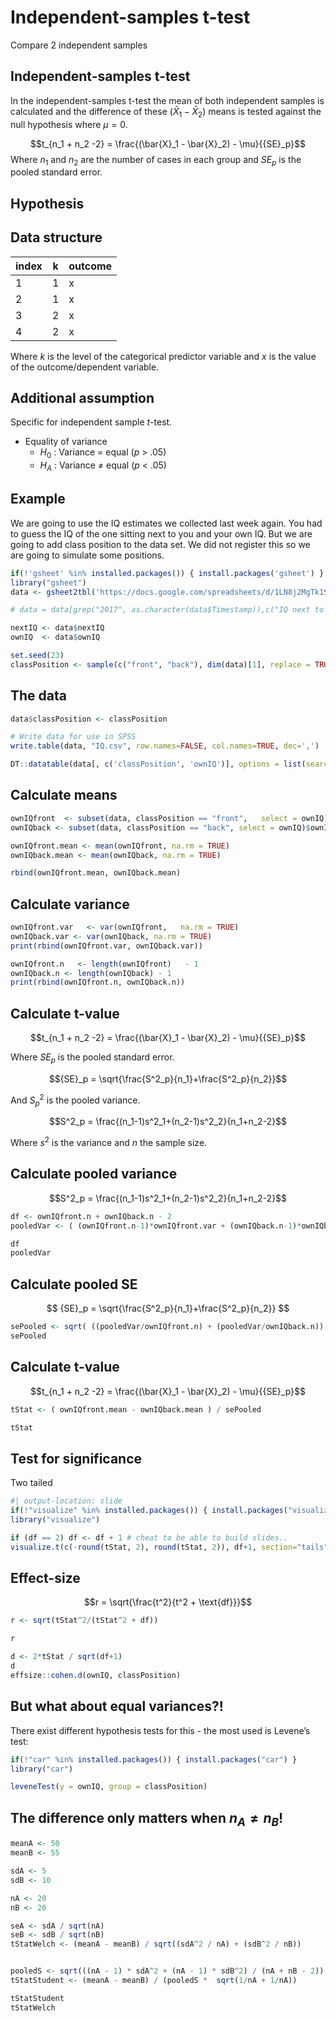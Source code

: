 # Independent-samples t-test

Compare 2 independent samples

## Independent-samples t-test

In the independent-samples t-test the mean of both independent samples is calculated and the difference of these $(\bar{X}_1 - \bar{X}_2)$ means is tested against the null hypothesis where $\mu = 0$.

$$t_{n_1 + n_2 -2} = \frac{(\bar{X}_1 - \bar{X}_2) - \mu}{{SE}_p}$$
Where $n_1$ and $n_2$ are the number of cases in each group and $SE_p$ is the pooled standard error.

## Hypothesis

\begin{aligned}
H_0 &: t = 0 = \mu_t \\
H_A &: t \neq 0 \\
H_A &: t > 0 \\
H_A &: t < 0 \\
\end{aligned}

## Data structure

index | k | outcome
------|----|--
1     | 1 | x
2     | 1 | x
3     | 2 | x
4     | 2 | x

Where $k$ is the level of the categorical predictor variable and $x$ is the value of the outcome/dependent variable.

## Additional assumption

Specific for independent sample $t$-test.

* Equality of variance
    * $H_0$ : Variance $=$ equal ($p$ > .05)
    * $H_A$ : Variance $\neq$ equal ($p$ < .05)

## Example

We are going to use the IQ estimates we collected last week again. You had to guess the IQ of the one sitting next to you and your own IQ. But we are going to add class position to the data set. We did not register this so we are going to simulate some positions.

```r
if(!'gsheet' %in% installed.packages()) { install.packages('gsheet') }
library("gsheet")
data <- gsheet2tbl('https://docs.google.com/spreadsheets/d/1LN8j2MgTk1Su-hZCbFjexiUKQx-LmbgGqlpN6YzF2jQ/edit?usp=sharing')[, -1]

# data = data[grep("2017", as.character(data$Timestamp)),c("IQ next to you", "Own IQ")]

nextIQ <- data$nextIQ
ownIQ  <- data$ownIQ
```


```r
set.seed(23)
classPosition <- sample(c("front", "back"), dim(data)[1], replace = TRUE)
```

## The data

```r
data$classPosition <- classPosition

# Write data for use in SPSS
write.table(data, "IQ.csv", row.names=FALSE, col.names=TRUE, dec=',')

DT::datatable(data[, c('classPosition', 'ownIQ')], options = list(searching = FALSE, scrollY = 415, paging = F, info = F))
```

## Calculate means {.subsection}

```r
ownIQfront  <- subset(data, classPosition == "front",   select = ownIQ)$ownIQ
ownIQback <- subset(data, classPosition == "back", select = ownIQ)$ownIQ

ownIQfront.mean <- mean(ownIQfront, na.rm = TRUE)
ownIQback.mean <- mean(ownIQback, na.rm = TRUE)

rbind(ownIQfront.mean, ownIQback.mean)
```

## Calculate variance {.smaller .subsection}

```r
ownIQfront.var   <- var(ownIQfront,   na.rm = TRUE)
ownIQback.var <- var(ownIQback, na.rm = TRUE)
print(rbind(ownIQfront.var, ownIQback.var))

ownIQfront.n   <- length(ownIQfront)   - 1
ownIQback.n <- length(ownIQback) - 1
print(rbind(ownIQfront.n, ownIQback.n))
```


## Calculate t-value {.smaller}

$$t_{n_1 + n_2 -2} = \frac{(\bar{X}_1 - \bar{X}_2) - \mu}{{SE}_p}$$

Where ${SE}_p$ is the pooled standard error.

$${SE}_p = \sqrt{\frac{S^2_p}{n_1}+\frac{S^2_p}{n_2}}$$

And $S^2_p$ is the pooled variance.

$$S^2_p = \frac{(n_1-1)s^2_1+(n_2-1)s^2_2}{n_1+n_2-2}$$

Where $s^2$ is the variance and $n$ the sample size.

## Calculate pooled variance {.subsection}

$$S^2_p = \frac{(n_1-1)s^2_1+(n_2-1)s^2_2}{n_1+n_2-2}$$

```r
df <- ownIQfront.n + ownIQback.n - 2
pooledVar <- ( (ownIQfront.n-1)*ownIQfront.var + (ownIQback.n-1)*ownIQback.var ) / df

df
pooledVar
```

## Calculate pooled SE {.subsection}

$$ {SE}_p = \sqrt{\frac{S^2_p}{n_1}+\frac{S^2_p}{n_2}} $$

```r
sePooled <- sqrt( ((pooledVar/ownIQfront.n) + (pooledVar/ownIQback.n)) )
sePooled
```

## Calculate t-value {.subsection}

$$t_{n_1 + n_2 -2} = \frac{(\bar{X}_1 - \bar{X}_2) - \mu}{{SE}_p}$$

```r
tStat <- ( ownIQfront.mean - ownIQback.mean ) / sePooled

tStat
```

## Test for significance

Two tailed

```r
#| output-location: slide
if(!"visualize" %in% installed.packages()) { install.packages("visualize") }
library("visualize")

if (df == 2) df <- df + 1 # cheat to be able to build slides.. 
visualize.t(c(-round(tStat, 2), round(tStat, 2)), df+1, section="tails")
```

## Effect-size

$$r = \sqrt{\frac{t^2}{t^2 + \text{df}}}$$

```r
r <- sqrt(tStat^2/(tStat^2 + df))

r

d <- 2*tStat / sqrt(df+1)
d
effsize::cohen.d(ownIQ, classPosition)

```


## But what about equal variances?!

There exist different hypothesis tests for this - the most used is Levene's test:
```r

if(!"car" %in% installed.packages()) { install.packages("car") }
library("car")

leveneTest(y = ownIQ, group = classPosition)
```

## The difference only matters when $n_A \neq n_B$!


```r
meanA <- 50
meanB <- 55

sdA <- 5
sdB <- 10

nA <- 20
nB <- 20

seA <- sdA / sqrt(nA)    
seB <- sdB / sqrt(nB)  
tStatWelch <- (meanA - meanB) / sqrt((sdA^2 / nA) + (sdB^2 / nB))


pooledS <- sqrt(((nA - 1) * sdA^2 + (nA - 1) * sdB^2) / (nA + nB - 2))
tStatStudent <- (meanA - meanB) / (pooledS *  sqrt(1/nA + 1/nA))

tStatStudent
tStatWelch
```